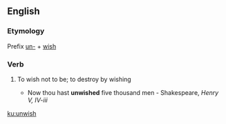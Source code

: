 ==English==

===Etymology===
Prefix [[un-]] + [[wish]]

===Verb===
{{en-verb|unwishes|unwishing|unwished}}

# {{lb|en|transitive|obsolete}} To wish not to be; to destroy by wishing
#* Now thou hast '''unwished''' five thousand men - Shakespeare, ''Henry V, IV-iii''

[[ku:unwish]]